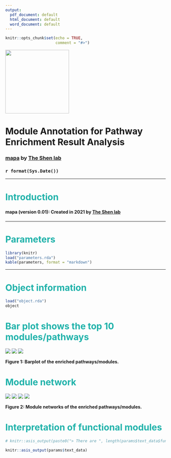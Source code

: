 ```yaml
---
output:
  pdf_document: default
  html_document: default
  word_document: default
---
```


```r
knitr::opts_chunk$set(echo = TRUE,
                      comment = "#>")
```

<img src="mapa_logo.png" alt="" style="width:200px">

<h1>**Module Annotation for Pathway Enrichment Result Analysis**</h1>
<h3>[mapa](https://jaspershen.github.io/mapa/) by [The Shen lab](https://www.shen-lab.org/)</h3>
<h3>`r format(Sys.Date())`</h3>

---

# **<font color = "lightseagreen">Introduction</font>**

<h4> <p style="line-height:1.5em;">**mapa (version 0.01)**: Created in 2021 by [The Shen lab](https://www.shen-lab.org/)</p> </h4>

---

# **<font color = "lightseagreen">Parameters</font>**

```r
library(knitr)
load("parameters.rda")
kable(parameters, format = "markdown")
```

---

# **<font color = "lightseagreen">Object information</font>**

```r
load("object.rda")
object
```

# **<font color = "lightseagreen">Bar plot shows the top 10 modules/pathways</font>**

![](plot_functional_module.png)
![](plot_module.png)
![](plot_pathway.png)

**Figure 1: Barplot of the enriched pathways/modules.**

# **<font color = "lightseagreen">Module network</font>**

![](similarity_network_function_module.png)
![](similarity_network_go.png)
![](similarity_network_reactome.png)
![](similarity_network_kegg.png)

**Figure 2: Module networks of the enriched pathways/modules.**


# **<font color = "lightseagreen">Interpretation of functional modules</font>**

```r
# knitr::asis_output(paste0("> There are ", length(params$text_data$functions), " functional modules in total."))
```

```r
knitr::asis_output(params$text_data)
```


